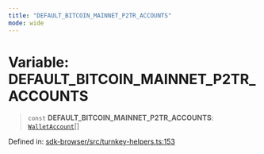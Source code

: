 ```yaml
---
title: "DEFAULT_BITCOIN_MAINNET_P2TR_ACCOUNTS"
mode: wide
---
```

  
# Variable: DEFAULT\_BITCOIN\_MAINNET\_P2TR\_ACCOUNTS

> `const` **DEFAULT\_BITCOIN\_MAINNET\_P2TR\_ACCOUNTS**: [`WalletAccount`](../WalletAccount/readme)[]

Defined in: [sdk-browser/src/turnkey-helpers.ts:153](https://github.com/tkhq/sdk/blob/ee72856c3f450731d7501ab05001215768b71500/packages/sdk-browser/src/turnkey-helpers.ts#L153)
